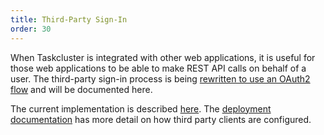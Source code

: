 ```yaml
---
title: Third-Party Sign-In
order: 30
---
```


When Taskcluster is integrated with other web applications, it is useful for those web applications to be able to make REST API calls on behalf of a user.
The third-party sign-in process is being [rewritten to use an OAuth2 flow](https://github.com/taskcluster/taskcluster-rfcs/blob/master/rfcs/0147-third-party-login.md) and will be documented here.

The current implementation is described [here](/docs/manual/using/integration).
The [deployment documentation](/docs/manual/deploying) has more detail on how third party clients are configured.
